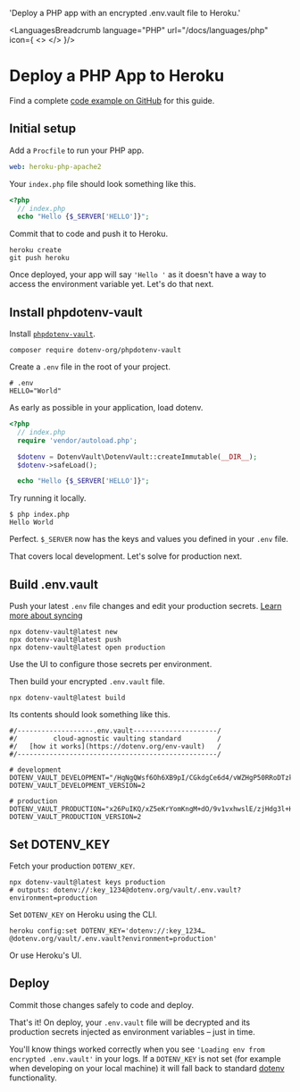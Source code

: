 

  'Deploy a PHP app with an encrypted .env.vault file to Heroku.'

<LanguagesBreadcrumb language="PHP" url="/docs/languages/php" icon={
  <>
    <PhpIcon className="h-10 w-10 text-[#777BB4]"/>
    <HerokuIcon className="h-9 w-9 text-[#430098]"/>
  </>
}/>
# Deploy a PHP App to Heroku
<GuideHeading lead={description} />

<Note>
  Find a complete <a href="https://github.com/dotenv-org/examples/tree/master/php/heroku">code example on GitHub</a> for this guide.
</Note>

## Initial setup

Add a `Procfile` to run your PHP app.

```yaml {{ title: 'Procfile' }}
web: heroku-php-apache2
```

Your `index.php` file should look something like this.

```php {{ title: 'index.php'}}
<?php
  // index.php
  echo "Hello {$_SERVER['HELLO']}";
```

Commit that to code and push it to Heroku.

```shell
heroku create
git push heroku
```

Once deployed, your app will say `'Hello '` as it doesn't have a way to access the environment variable yet. Let's do that next.

## Install phpdotenv-vault

Install [`phpdotenv-vault`](https://github.com/dotenv-org/phpdotenv-vault).

```shell
composer require dotenv-org/phpdotenv-vault
```

Create a `.env` file in the root of your project.

```shell {{ title: '.env' }}
# .env
HELLO="World"
```

As early as possible in your application, load dotenv.

```php {{ title: 'index.php'}}
<?php
  // index.php
  require 'vendor/autoload.php';

  $dotenv = DotenvVault\DotenvVault::createImmutable(__DIR__);
  $dotenv->safeLoad();

  echo "Hello {$_SERVER['HELLO']}";
```

Try running it locally.

```shell
$ php index.php
Hello World
```

Perfect. `$_SERVER` now has the keys and values you defined in your `.env` file.

That covers local development. Let's solve for production next.

## Build .env.vault

Push your latest `.env` file changes and edit your production secrets. [Learn more about syncing](/docs/tutorials/sync)

```shell
npx dotenv-vault@latest new
npx dotenv-vault@latest push
npx dotenv-vault@latest open production
```

Use the UI to configure those secrets per environment.

<ScreenshotBrowser url="/assets/img/docs/edit-production-value.gif" www="www.dotenv.org" />

Then build your encrypted `.env.vault` file.

```shell
npx dotenv-vault@latest build
```

Its contents should look something like this.

```shell {{ title: '.env.vault' }}
#/-------------------.env.vault---------------------/
#/         cloud-agnostic vaulting standard         /
#/   [how it works](https://dotenv.org/env-vault)   /
#/--------------------------------------------------/

# development
DOTENV_VAULT_DEVELOPMENT="/HqNgQWsf6Oh6XB9pI/CGkdgCe6d4/vWZHgP50RRoDTzkzPQk/xOaQs="
DOTENV_VAULT_DEVELOPMENT_VERSION=2

# production
DOTENV_VAULT_PRODUCTION="x26PuIKQ/xZ5eKrYomKngM+dO/9v1vxhwslE/zjHdg3l+H6q6PheB5GVDVIbZg=="
DOTENV_VAULT_PRODUCTION_VERSION=2
```

## Set DOTENV_KEY

Fetch your production `DOTENV_KEY`.

```shell
npx dotenv-vault@latest keys production
# outputs: dotenv://:key_1234@dotenv.org/vault/.env.vault?environment=production
```

Set `DOTENV_KEY` on Heroku using the CLI.

```shell
heroku config:set DOTENV_KEY='dotenv://:key_1234…@dotenv.org/vault/.env.vault?environment=production'
```

Or use Heroku's UI.

<ScreenshotBrowser url="/assets/img/docs/heroku-config-vars.png" www="www.heroku.com" />

## Deploy

Commit those changes safely to code and deploy.

That's it! On deploy, your `.env.vault` file will be decrypted and its production secrets injected as environment variables – just in time.

<ScreenshotBrowser url="/assets/img/docs/hello-production.png" />

You'll know things worked correctly when you see `'Loading env from encrypted .env.vault'` in your logs. If a `DOTENV_KEY` is not set (for example when developing on your local machine) it will fall back to standard [dotenv](https://github.com/vlucas/phpdotenv) functionality.

<ScreenshotBrowser url="/assets/img/docs/heroku-logs-vault-php.png" www="heroku logs --tail" />

<WellDone/>

